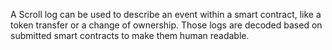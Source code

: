 A Scroll log can be used to describe an event within a smart contract, like a token transfer or a change of ownership. Those logs are decoded based on submitted smart contracts to make them human readable.